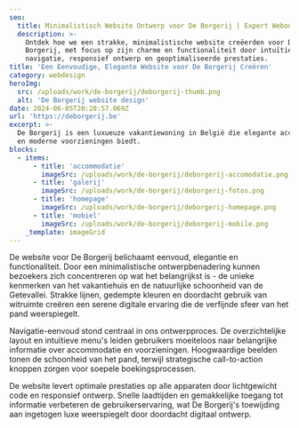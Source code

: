 ```yaml
---
seo:
  title: Minimalistisch Website Ontwerp voor De Borgerij | Expert Webontwikkeling
  description: >-
    Ontdek hoe we een strakke, minimalistische website creëerden voor De
    Borgerij, met focus op zijn charme en functionaliteit door intuïtieve
    navigatie, responsief ontwerp en geoptimaliseerde prestaties.
title: 'Een Eenvoudige, Elegante Website voor De Borgerij Creëren'
category: webdesign
heroImg: 
  src: /uploads/work/de-borgerij/deborgerij-thumb.png
  alt: 'De Borgerij website design'
date: 2024-06-05T20:28:57.069Z
url: 'https://deborgerij.be'
excerpt: >-
  De Borgerij is een luxueuze vakantiewoning in België die elegante accommodatie
  en moderne voorzieningen biedt.
blocks:
  - items:
      - title: 'accommodatie'
        imageSrc: /uploads/work/de-borgerij/deborgerij-accomodatie.png
      - title: 'galerij'
        imageSrc: /uploads/work/de-borgerij/deborgerij-fotos.png
      - title: 'homepage'
        imageSrc: /uploads/work/de-borgerij/deborgerij-homepage.png
      - title: 'mobiel'
        imageSrc: /uploads/work/de-borgerij/deborgerij-mobile.png
    _template: imageGrid
---
```


De website voor De Borgerij belichaamt eenvoud, elegantie en functionaliteit. Door een minimalistische ontwerpbenadering kunnen bezoekers zich concentreren op wat het belangrijkst is - de unieke kenmerken van het vakantiehuis en de natuurlijke schoonheid van de Getevallei. Strakke lijnen, gedempte kleuren en doordacht gebruik van witruimte creëren een serene digitale ervaring die de verfijnde sfeer van het pand weerspiegelt.

Navigatie-eenvoud stond centraal in ons ontwerpproces. De overzichtelijke layout en intuïtieve menu's leiden gebruikers moeiteloos naar belangrijke informatie over accommodatie en voorzieningen. Hoogwaardige beelden tonen de schoonheid van het pand, terwijl strategische call-to-action knoppen zorgen voor soepele boekingsprocessen.

De website levert optimale prestaties op alle apparaten door lichtgewicht code en responsief ontwerp. Snelle laadtijden en gemakkelijke toegang tot informatie verbeteren de gebruikerservaring, wat De Borgerij's toewijding aan ingetogen luxe weerspiegelt door doordacht digitaal ontwerp.

